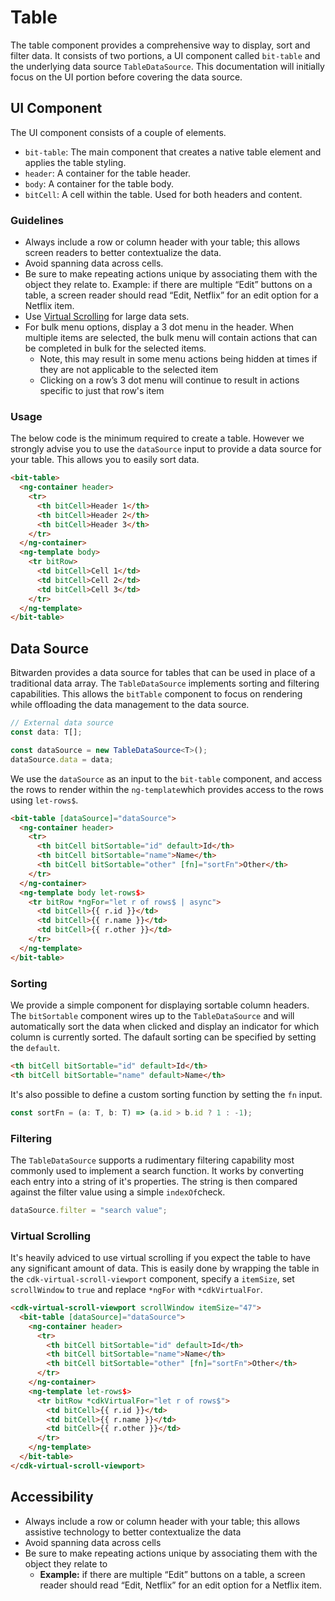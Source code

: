 

<Meta of={stories} />

# Table

The table component provides a comprehensive way to display, sort and filter data. It consists of
two portions, a UI component called `bit-table` and the underlying data source `TableDataSource`.
This documentation will initially focus on the UI portion before covering the data source.

<Primary />

<Controls />

## UI Component

The UI component consists of a couple of elements.

- `bit-table`: The main component that creates a native table element and applies the table styling.
- `header`: A container for the table header.
- `body`: A container for the table body.
- `bitCell`: A cell within the table. Used for both headers and content.

### Guidelines

- Always include a row or column header with your table; this allows screen readers to better
  contextualize the data.
- Avoid spanning data across cells.
- Be sure to make repeating actions unique by associating them with the object they relate to.
  Example: if there are multiple “Edit” buttons on a table, a screen reader should read “Edit,
  Netflix” for an edit option for a Netflix item.
- Use [Virtual Scrolling](#virtual-scrolling) for large data sets.
- For bulk menu options, display a 3 dot menu in the header. When multiple items are selected, the
  bulk menu will contain actions that can be completed in bulk for the selected items.
  - Note, this may result in some menu actions being hidden at times if they are not applicable to
    the selected item
  - Clicking on a row’s 3 dot menu will continue to result in actions specific to just that row's
    item

### Usage

The below code is the minimum required to create a table. However we strongly advise you to use the
`dataSource` input to provide a data source for your table. This allows you to easily sort data.

```html
<bit-table>
  <ng-container header>
    <tr>
      <th bitCell>Header 1</th>
      <th bitCell>Header 2</th>
      <th bitCell>Header 3</th>
    </tr>
  </ng-container>
  <ng-template body>
    <tr bitRow>
      <td bitCell>Cell 1</td>
      <td bitCell>Cell 2</td>
      <td bitCell>Cell 3</td>
    </tr>
  </ng-template>
</bit-table>
```

## Data Source

Bitwarden provides a data source for tables that can be used in place of a traditional data array.
The `TableDataSource` implements sorting and filtering capabilities. This allows the `bitTable`
component to focus on rendering while offloading the data management to the data source.

```ts
// External data source
const data: T[];

const dataSource = new TableDataSource<T>();
dataSource.data = data;
```

We use the `dataSource` as an input to the `bit-table` component, and access the rows to render
within the `ng-template`which provides access to the rows using `let-rows$`.

```html
<bit-table [dataSource]="dataSource">
  <ng-container header>
    <tr>
      <th bitCell bitSortable="id" default>Id</th>
      <th bitCell bitSortable="name">Name</th>
      <th bitCell bitSortable="other" [fn]="sortFn">Other</th>
    </tr>
  </ng-container>
  <ng-template body let-rows$>
    <tr bitRow *ngFor="let r of rows$ | async">
      <td bitCell>{{ r.id }}</td>
      <td bitCell>{{ r.name }}</td>
      <td bitCell>{{ r.other }}</td>
    </tr>
  </ng-template>
</bit-table>
```

### Sorting

We provide a simple component for displaying sortable column headers. The `bitSortable` component
wires up to the `TableDataSource` and will automatically sort the data when clicked and display an
indicator for which column is currently sorted. The dafault sorting can be specified by setting the
`default`.

```html
<th bitCell bitSortable="id" default>Id</th>
<th bitCell bitSortable="name" default>Name</th>
```

It's also possible to define a custom sorting function by setting the `fn` input.

```ts
const sortFn = (a: T, b: T) => (a.id > b.id ? 1 : -1);
```

### Filtering

The `TableDataSource` supports a rudimentary filtering capability most commonly used to implement a
search function. It works by converting each entry into a string of it's properties. The string is
then compared against the filter value using a simple `indexOf`check.

```ts
dataSource.filter = "search value";
```

### Virtual Scrolling

It's heavily adviced to use virtual scrolling if you expect the table to have any significant amount
of data. This is easily done by wrapping the table in the `cdk-virtual-scroll-viewport` component,
specify a `itemSize`, set `scrollWindow` to `true` and replace `*ngFor` with `*cdkVirtualFor`.

```html
<cdk-virtual-scroll-viewport scrollWindow itemSize="47">
  <bit-table [dataSource]="dataSource">
    <ng-container header>
      <tr>
        <th bitCell bitSortable="id" default>Id</th>
        <th bitCell bitSortable="name">Name</th>
        <th bitCell bitSortable="other" [fn]="sortFn">Other</th>
      </tr>
    </ng-container>
    <ng-template let-rows$>
      <tr bitRow *cdkVirtualFor="let r of rows$">
        <td bitCell>{{ r.id }}</td>
        <td bitCell>{{ r.name }}</td>
        <td bitCell>{{ r.other }}</td>
      </tr>
    </ng-template>
  </bit-table>
</cdk-virtual-scroll-viewport>
```

## Accessibility

- Always include a row or column header with your table; this allows assistive technology to better
  contextualize the data
- Avoid spanning data across cells
- Be sure to make repeating actions unique by associating them with the object they relate to
  - **Example:** if there are multiple “Edit” buttons on a table, a screen reader should read “Edit,
    Netflix” for an edit option for a Netflix item.
